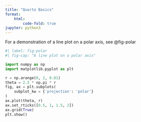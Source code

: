 ```yaml
---
title: "Quarto Basics"
format:
    html:
        code-fold: true
jupyter: python3
---
```


For a demonstration of a line plot on a polar axis, see @fig-polar

```python
#| label: fig-polar
#| fig-cap: "A line plot on a polar axis"

import numpy as np
import matplotlib.pyplot as plt

r = np.arange(0, 2, 0.01)
theta = 2.5 * np.pi * r
fig, ax = plt.subplots(
    subplot_kw = {'projection': 'polar'}
)
ax.plot(theta, r)
ax.set_rticks([0.5, 1, 1.5, 2])
ax.grid(True)
plt.show()
```

